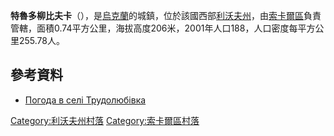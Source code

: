 {{coord|50|31|1|N|24|13|52|E|scale:100000|display=title}}

'''特魯多柳比夫卡'''（{{lang-uk|Трудолюбівка}}），是[[烏克蘭|烏克蘭]]的城鎮，位於該國西部[[利沃夫州|利沃夫州]]，由[[索卡爾區|索卡爾區]]負責管轄，面積0.74平方公里，海拔高度206米，2001年人口188，人口密度每平方公里255.78人。

==參考資料==
* [http://weather.in.ua/ua/l'vovskaja/26580 Погода в селі Трудолюбівка] {{Wayback|url=http://weather.in.ua/ua/l%27vovskaja/26580 |date=20160305090645 }}

[[Category:利沃夫州村落|Category:利沃夫州村落]]
[[Category:索卡爾區村落|Category:索卡爾區村落]]


{{Lviv-geo-stub}}